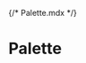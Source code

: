 {/* Palette.mdx */}


<Meta title="Themes/CRNA/Palette" />

# Palette

<ColorPalette>
  <ColorItem
    title="Primary"
    subtitle="theme.palette.primary"
    colors={{
      lighter: crnaMuiTheme.palette.primary.lighter,
      light: crnaMuiTheme.palette.primary.light,
      main: crnaMuiTheme.palette.primary.main,
      dark: crnaMuiTheme.palette.primary.dark,
      darker: crnaMuiTheme.palette.primary.darker,
    }}
  />
  <ColorItem
    title="Secondary"
    subtitle="theme.palette.secondary"
    colors={{
      lighter: crnaMuiTheme.palette.secondary.lighter,
      light: crnaMuiTheme.palette.secondary.light,
      main: crnaMuiTheme.palette.secondary.main,
      dark: crnaMuiTheme.palette.secondary.dark,
      darker: crnaMuiTheme.palette.secondary.darker,
    }}
  />
  <ColorItem
    title="Error"
    subtitle="theme.palette.error"
    colors={{
      light: crnaMuiTheme.palette.error.light,
      main: crnaMuiTheme.palette.error.main,
      dark: crnaMuiTheme.palette.error.dark,
    }}
  />
  <ColorItem
    title="Warning"
    subtitle="theme.palette.warning"
    colors={{
      light: crnaMuiTheme.palette.warning.light,
      main: crnaMuiTheme.palette.warning.main,
      dark: crnaMuiTheme.palette.warning.dark,
    }}
  />
  <ColorItem
    title="Info"
    subtitle="theme.palette.info"
    colors={{
      light: crnaMuiTheme.palette.info.light,
      main: crnaMuiTheme.palette.info.main,
      dark: crnaMuiTheme.palette.info.dark,
    }}
  />
  <ColorItem
    title="Success"
    subtitle="theme.palette.success"
    colors={{
      light: crnaMuiTheme.palette.success.light,
      main: crnaMuiTheme.palette.success.main,
      dark: crnaMuiTheme.palette.success.dark,
    }}
  />
  <ColorItem
    title="Common"
    subtitle="theme.palette.common"
    colors={{
      black: crnaMuiTheme.palette.common.black,
      white: crnaMuiTheme.palette.common.white,
    }}
  />
  <ColorItem
    title="Grey"
    subtitle="theme.palette.grey"
    colors={{
      lighter: crnaMuiTheme.palette.grey.lighter,
      light: crnaMuiTheme.palette.grey.light,
      main: crnaMuiTheme.palette.grey.main,
      dark: crnaMuiTheme.palette.grey.dark,
      darker: crnaMuiTheme.palette.grey.darker,
    }}
  />
  <ColorItem
    title="Text"
    subtitle="theme.palette.text"
    colors={{
      primary: crnaMuiTheme.palette.text.primary,
      secondary: crnaMuiTheme.palette.text.secondary,
      disabled: crnaMuiTheme.palette.text.disabled,
    }}
  />
  <ColorItem
    title="Divider"
    subtitle="theme.palette.divider"
    colors={{ divider: crnaMuiTheme.palette.divider }}
  />
  <ColorItem
    title="Background"
    subtitle="theme.palette.background"
    colors={{
      paper: crnaMuiTheme.palette.background.paper,
      default: crnaMuiTheme.palette.background.default,
    }}
  />
</ColorPalette>
